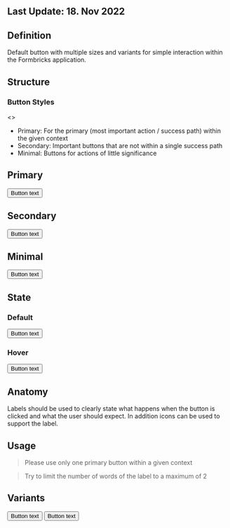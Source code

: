 
<Meta title="Button" component={Button} />

## Last Update: 18. Nov 2022

## Definition

Default button with multiple sizes and variants for simple interaction within the Formbricks application.

## Structure

<ArgsTable of={Button} />

### Button Styles

<>
<ul>
  <li>Primary: For the primary (most important action / success path) within the given context</li>
  <li>Secondary: Important buttons that are not within a single success path</li>
  <li>Minimal: Buttons for actions of little significance</li>
</ul>

<h2>Primary</h2>
<Button className="sb-fake-pseudo--focus">Button text</Button>

<h2 className="examples-title">Secondary</h2>
<Button variant="secondary">Button text</Button>

<h2 className="examples-title">Minimal</h2>
<Button variant="minimal">Button text</Button>

<h2 className="examples-title">State</h2>

<h3 className="examples-title">Default</h3>
<Button>Button text</Button>
<h3 className="examples-title">Hover</h3>
<Button className="sb-pseudo--hover">Button text</Button>
</>

## Anatomy

Labels should be used to clearly state what happens when the button is clicked and what the user should expect. In addition icons can be used to support the label.

## Usage

> Please use only one primary button within a given context

> Try to limit the number of words of the label to a maximum of 2

## Variants

<Story name="Primary">
  <Button variant="primary">Button text</Button>
</Story>

<Story name="Secondary">
  <Button variant="secondary">Button text</Button>
</Story>
